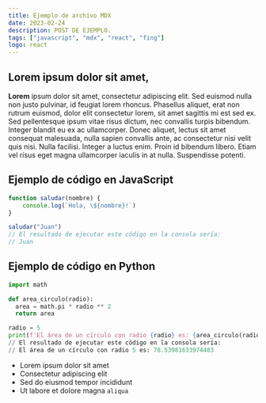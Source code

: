 ```yaml
---
title: Ejemplo de archivo MDX
date: 2023-02-24
description: POST DE EJEMPLO.
tags: ["javascript", "mdx", "react", "fing"]
logo: react
---
```


## Lorem ipsum dolor sit amet,

**Lorem** ipsum dolor sit amet, consectetur adipiscing elit. Sed euismod nulla non justo pulvinar, id feugiat lorem rhoncus. Phasellus aliquet, erat non rutrum euismod, dolor elit consectetur lorem, sit amet sagittis mi est sed ex. Sed pellentesque ipsum vitae risus dictum, nec convallis turpis bibendum. Integer blandit eu ex ac ullamcorper. Donec aliquet, lectus sit amet consequat malesuada, nulla sapien convallis ante, ac consectetur nisi velit quis nisi. Nulla facilisi. Integer a luctus enim. Proin id bibendum libero. Etiam vel risus eget magna ullamcorper iaculis in at nulla. Suspendisse potenti.

## Ejemplo de código en JavaScript

```javascript
function saludar(nombre) {
	console.log(`Hola, \${nombre}!`)
}

saludar("Juan")
// El resultado de ejecutar este código en la consola sería:
// Juan
```

## Ejemplo de código en Python

```python
import math

def area_circulo(radio):
  area = math.pi * radio ** 2
  return area

radio = 5
print(f'El área de un círculo con radio {radio} es: {area_circulo(radio)}')
// El resultado de ejecutar este código en la consola sería:
// El área de un círculo con radio 5 es: 78.53981633974483
```

- Lorem ipsum dolor sit amet
- Consectetur adipiscing elit
- Sed do eiusmod tempor incididunt
- Ut labore et dolore magna `aliqua`
